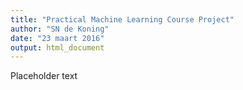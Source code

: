 ```yaml
---
title: "Practical Machine Learning Course Project"
author: "SN de Koning"
date: "23 maart 2016"
output: html_document
---
```


Placeholder text